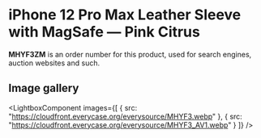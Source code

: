 
# iPhone 12 Pro Max Leather Sleeve with MagSafe — Pink Citrus

<Callout type='info' emoji='👉🏻'>**MHYF3ZM** is an order number for this product, used for search engines, auction websites and such.</Callout>

## Image gallery

<LightboxComponent
    images={[
      {
        src: "https://cloudfront.everycase.org/everysource/MHYF3.webp"
      },
      {
        src: "https://cloudfront.everycase.org/everysource/MHYF3_AV1.webp"
      }
    ]}
  />

